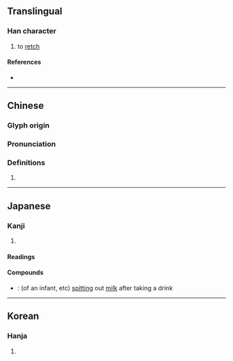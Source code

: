 {{also|𠯟}}
{{character info/new}}
==Translingual==

===Han character===
{{Han char|rn=30|rad=口|as=07|sn=10|four=|canj=RBUU|ids=⿰口見}}

# to [[retch]]

====References====
* {{Han ref|kx=0190.280|dkj=03661|dj=0410.090|hdz=10629.010|uh=54EF}}

----

==Chinese==
{{zh-forms|s=𠯟}}

===Glyph origin===
{{Han etym}}

===Pronunciation===
{{zh-pron
|m=xiàn
|mc=y
|oc=y
|cat=
}}

===Definitions===
{{zh-hanzi}}

# {{rfdef|zh}}

----

==Japanese==

===Kanji===
{{ja-kanji|grade=|rs=口07}}

# {{defn|lang=ja|sort=口07}}

====Readings====
{{ja-readings|goon=[[げん]] (gen)|kanon=[[けん]] (ken)|kun=[[はく]] (haku)}}

====Compounds====
{{der-top|Compounds}}
* {{ja-r|哯吐|つだみ}}: (of an infant, etc) [[spitting]] out [[milk]] after taking a drink
{{der-bottom}}

----

==Korean==

===Hanja===
{{ko-hanja|hangeul=현|rv=hyeon|mr=hyŏn}}

# {{defn|lang=ko|sort=口07}}
